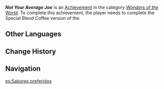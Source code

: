 {{Achievement Infobox
|id           = 84567
|order id     = 4091
|category     = Wonders of the World
|description  = Brew a special blend of coffee.
|requirements = Complete the special blend version of the commission ''[[Get a Drink at Least!]]''.
|primogems    = 5
|tracking     = 
|topic        = 
|type         = Commission
|hidden       = 1
}}
'''''Not Your Average Joe''''' is an [[Achievement]] in the category ''[[Wonders of the World]]''. To complete this achievement, the player needs to complete the Special Blend Coffee version of the {{Quest|Get a Drink at Least!}}

==Other Languages==
{{Other Languages
|en      = Not Your Average Joe
|zhs     = 优选风味
|zhs_rm  = Yōuxuǎn Fēngwèi
|zht     = 優選風味
|zht_rm  = Yōuxuǎn Fēngwèi
|zh_tl   = Preferred Flavor
|ja      = 厳選された味
|ja_rm   = Gensen Sareta Aji
|ja_tl   = 
|ko      = 최고의 풍미
|ko_rm   = 
|ko_tl   = 
|es      = Sabores preferidos
|es_tl   = Preferred Flavors
|fr      = Moi, c'est le goût
|fr_tl   = For Me, It's Taste
|ru      = Превосходный вкус
|ru_tl   = Excellent Taste
|th      = รสชาติที่เลือก
|th_rm   = 
|th_tl   = 
|vi      = Hương Vị Ưa Thích
|vi_tl   = 
|de      = Auserlesenes Aroma
|de_tl   = Exquisite Aroma
|id      = Cita Rasa Pilihan
|id_tl   = Flavor of Choice
|pt      = Gosto Preferido
|pt_tl   = 
|tr      = Özel Aroma
|tr_tl   = Special Aroma
|it      = Non un caffè qualunque
|it_tl   = Not Just Any Coffee
}}

==Change History==
{{Change History|4.0}}

==Navigation==
{{Achievement Navbox|Wonders of the World|Commission}}

[[es:Sabores preferidos]]